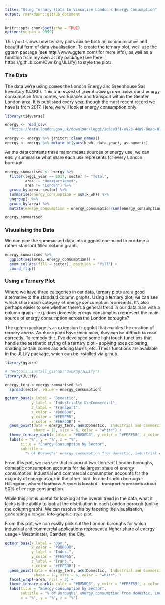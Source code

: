 ```yaml
---
title: "Using Ternary Plots to Visualise London's Energy Consumption"
output: rmarkdown::github_document
---
```


```r
knitr::opts_chunk$set(echo = TRUE)
options(scipen = 9999)
```

This post shows how ternary plots can be both an communicative and beautiful form of data visualisation. To create the ternary plot, we'll use the ggtern package (see http://www.ggtern.com/ for more info), as well as a function from my own JLLify package (see here: https://github.com/OwnKng/JLLify) to style the plots. 

### The Data

The data we're using comes the London Energy and Greenhouse Gas Inventory (LEGGI). This is a record of greenhouse gas emissions and energy consumption from homes, workplaces and transport within the Greater London area. It is published every year, though the most recent record we have is from 2017. Here, we will look at energy consumption only. 

```r
library(tidyverse)

energy <- read_csv(
  "https://data.london.gov.uk/download/leggi/2d6ee3f1-e928-48a9-8eab-01748c65ac6f/energy-consumption-borough-leggi.csv")

energy <- energy %>% janitor::clean_names()
energy <- energy %>% mutate_at(vars(k_wh, data_year), as.numeric)
```

As the data contains three major means sources of energy use, we can easily summarise what share each use represents for every London borough. 

```r
energy_summarised <- energy %>% 
  filter(leggi_year == 2017, sector != "Total", 
         area != "Unapportioned", 
         area != "London") %>% 
  group_by(area, sector) %>% 
  summarise(energy_consumption = sum(k_wh)) %>% 
  ungroup() %>% 
  group_by(area) %>% 
  mutate(energy_consumption = energy_consumption/sum(energy_consumption)) 

energy_summarised

```

### Visualising the Data

We can pipe the summarised data into a ggplot command to produce a rather standard filled column graph. 

```r

energy_summarised %>% 
  ggplot(aes(area, energy_consumption)) + 
  geom_col(aes(fill = sector), position = "fill") +
  coord_flip()

```

### Using a Ternary Plot 

Where we have three categories in our data, ternary plots are a good alternative to the standard column graphs. Using a ternary plot, we can see which share each category of energy consumption represents. It's also perhaps easier to see whether there's a general  trend in our data than with a column graph - e.g. does domestic energy consumption represent the main source of energy consumption across the London boroughs?    

The ggtern package is an extension to ggplot that enables the creation of ternary charts. As these plots have three axes, they can be difficult to read correctly. To remedy this, I've developed some light touch functions that handle the aesthetic styling of a ternary plot - applying axes colouring, shading certain zones and adding labels, etc. These functions are available in the JLLify package, which can be installed via github. 

```r
library(ggtern)

# devtools::install_github("OwnKng/JLLify")
library(JLLify)

energy_tern <-energy_summarised %>% 
  spread(sector, value = energy_consumption)

ggtern_base(x_label = "Domestic", 
            y_label = "Industrial\n &\nCommercial", 
            z_label = "Transport", 
            x_color = "#B8D8D8", 
            y_color = "#FE5F55", 
            z_color = "#EEF5DB") +
  geom_point(data = energy_tern, aes(Domestic, `Industrial and Commercial`, Transport), 
             shape = 17, size = 6, color = "white") + 
  theme_ternary_dark(x_color = "#B8D8D8", y_color = "#FE5F55", z_color = "#EEF5DB") + 
  labs(x = "%", y = "%", z = "%", 
       title = "Energy Consumption by Sector", 
       subtitle = 
         "% of Boroughs' energy consumption from domestic, industrial or transport uses")

```

From this plot, we can see that in around two-thirds of London boroughs, domestic consumption accounts for the largest share of energy consumption. Industrial and commercial consumption accounts for the majority of energy usage in the other third. In one London borough - Hillingdon, where Heathrow Airport is located - transport represents about 50% of energy consumption.   

While this plot is useful for looking at the overall trend in the data, what it lacks is the ability to look at the distribution in each London borough (unlike the column graph). We can resolve this by faceting the visualisation, generating a longer, info-graphic style plot. 

From this plot, we can easilly pick out the London boroughs for which industrial and commercial applications represent a higher share of energy usage - Westminster, Camden, the City.    

```r

ggtern_base(x_label = "Dom.",
            x_color = "#B8D8D8",
            y_label = "Indus.",
            y_color = "#FE5F55", 
            z_label = "Trans.",
            z_color = "#EEF5DB") +
  geom_point(data = energy_tern, aes(Domestic, `Industrial and Commercial`, Transport), 
             shape = 17, size = 6, color = "white") + 
  facet_wrap(~area, ncol = 3) + 
  theme_ternary_dark(x_color = "#B8D8D8", y_color = "#FE5F55", z_color = "#EEF5DB") + 
  labs(title = "Energy Consumption by Sector", 
       subtitle = "% of Boroughs' energy consumption from domestic, industrial or transport uses",
       x = "%", y = "%", z = "%") 

```